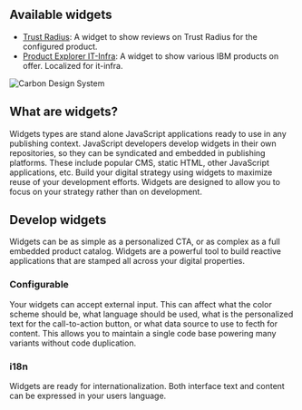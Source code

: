 
<Meta title="Introduction" />

## Available widgets
  - [Trust Radius](/story/trust-radius-widget--page): A widget to show reviews on Trust Radius for the configured
product.
  - [Product Explorer IT-Infra](/story/product-explorer-it-infra-widget--page): A widget to show various IBM products on offer. Localized for it-infra.

<img src={headerImg} alt="Carbon Design System" />

## What are widgets?
Widgets types are stand alone JavaScript applications ready to use in any
publishing context. JavaScript developers develop widgets in their own
repositories, so they can be syndicated and embedded in publishing
platforms. These include popular CMS, static HTML, other JavaScript
applications, etc. Build your digital strategy using widgets to maximize
reuse of your development efforts. Widgets are designed to allow you to
focus on your strategy rather than on development.

## Develop widgets
Widgets can be as simple as a personalized CTA, or as complex as a full
embedded product catalog. Widgets are a powerful tool to build reactive
applications that are stamped all across your digital properties.

### Configurable
Your widgets can accept external input. This can affect what the color
scheme should be, what language should be used, what is the personalized
text for the call-to-action button, or what data source to use to fecth
for content. This allows you to maintain a single code base powering many
variants without code duplication.

### i18n
Widgets are ready for internationalization. Both interface text and
content can be expressed in your users language.
